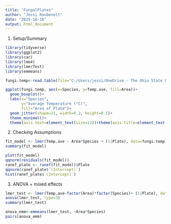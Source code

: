```yaml
---
title: "FungalPlates"
author: "Jessi Raubenolt"
date: "2025-10-16"
output: html_document
---
```

@. Setup/Summary
```r
library(tidyverse)
library(ggplot2)
library(car)
library(lme4)
library(lmerTest)
library(emmeans)

fungi.temp<-read.table(file="C:/Users/jessi/OneDrive - The Ohio State University/Ambrosia 2024-2025/Fungi/FungalAnalysis.csv", header=TRUE, sep=",")

ggplot(fungi.temp, aes(x=Species, y=Temp.ave, fill=Area))+ 
  geom_boxplot()+
  labs(x="Species",
       y="Average Temperature (°C)",
       fill="Area of Plate")+
  geom_jitter(shape=21, width=0.2, height=0.1)+
  theme_minimal()+
  theme(axis.text=element_text(size=12))+theme(axis.title=element_text(size=13))
```

@. Checking Assumptions
```r
fit_model <- lmer(Temp.ave ~ Area*Species + (1|Plate), data=fungi.temp)
summary(fit_model)

plot(fit_model)
qqnorm(residuals(fit_model))
ranef_plate <- ranef(fit_model)$Plate
qqnorm(ranef_plate$`(Intercept)`)
hist(ranef_plate$`(Intercept)`)
```

@. ANOVA + mixed effects
```r
lmer_test <- lmer(Temp.ave~factor(Area)*factor(Species)+ (1|Plate), data=fungi.temp)
anova(lmer_test, type=3)
summary(lmer_test)

anova_emm<-emmeans(lmer_test, ~Area*Species)
pairs(anova_emm)
```